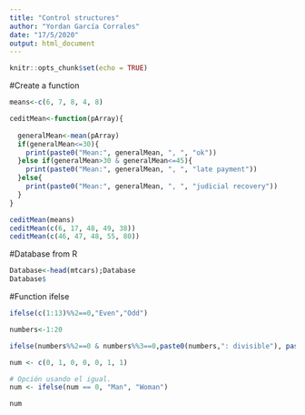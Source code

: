 ---
title: "Control structures"
author: "Yordan García Corrales"
date: "17/5/2020"
output: html_document
---

```{r setup, include=FALSE}
knitr::opts_chunk$set(echo = TRUE)
```

#Create a function
```{r}

means<-c(6, 7, 8, 4, 8)

ceditMean<-function(pArray){
  
  generalMean<-mean(pArray)
  if(generalMean<=30){
    print(paste0("Mean:", generalMean, ", ", "ok"))
  }else if(generalMean>30 & generalMean<=45){
    print(paste0("Mean:", generalMean, ", ", "late payment"))
  }else{
    print(paste0("Mean:", generalMean, ", ", "judicial recovery"))
  }
}

ceditMean(means)
ceditMean(c(6, 17, 48, 49, 38))
ceditMean(c(46, 47, 48, 55, 80))
```

#Database from R
```{r}
Database<-head(mtcars);Database
Database$
```
#Function ifelse
```{r}
ifelse(c(1:13)%%2==0,"Even","Odd")

numbers<-1:20

ifelse(numbers%%2==0 & numbers%%3==0,paste0(numbers,": divisible"), paste0(numbers,": Not divisible"))

```


```{r}
num <- c(0, 1, 0, 0, 0, 1, 1)

# Opción usando el igual.
num <- ifelse(num == 0, "Man", "Woman")

num
```

